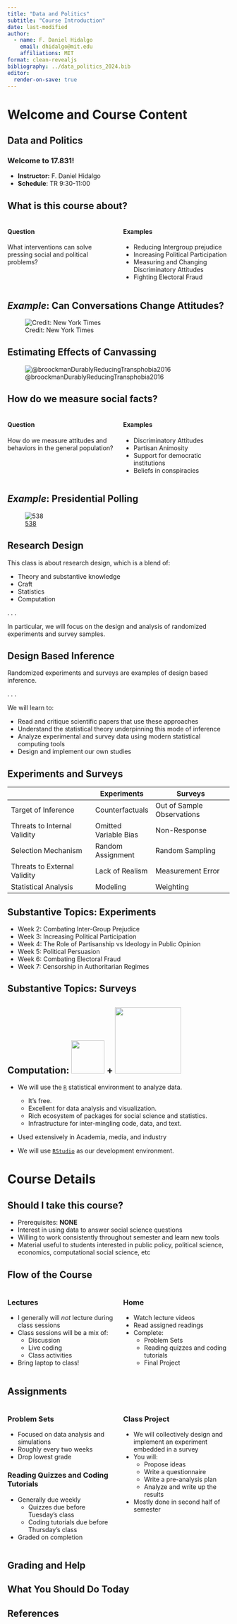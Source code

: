 ```yaml
---
title: "Data and Politics"
subtitle: "Course Introduction"
date: last-modified
author: 
  - name: F. Daniel Hidalgo
    email: dhidalgo@mit.edu
    affiliations: MIT
format: clean-revealjs
bibliography: ../data_politics_2024.bib
editor:
  render-on-save: true
---
```


# Welcome and Course Content

## Data and Politics

### Welcome to 17.831!

-   **Instructor:** F. Daniel Hidalgo
-   **Schedule**: TR 9:30-11:00

## What is this course about? {.center}

::: columns
::: {.column width="50%"}
#### Question

What interventions can solve pressing social and political problems?
:::

::: {.column width="50%"}
::: fragment
#### Examples

-   Reducing Intergroup prejudice
-   Increasing Political Participation
-   Measuring and Changing Discriminatory Attitudes
-   Fighting Electoral Fraud
:::
:::
:::

## *Example*: Can Conversations Change Attitudes?

![Credit: New York Times](./images/deep_canvassing.jpg)

## Estimating Effects of Canvassing

![@broockmanDurablyReducingTransphobia2016](./images/broockman_kalla.png)

## How do we measure social facts? {.center}

::: columns
::: {.column width="50%"}
#### Question

How do we measure attitudes and behaviors in the general population?
:::

::: {.column width="50%"}
::: fragment
#### Examples

-   Discriminatory Attitudes
-   Partisan Animosity
-   Support for democratic institutions
-   Beliefs in conspiracies
:::
:::
:::

## *Example*: Presidential Polling

![[538](https://projects.fivethirtyeight.com/polls/president-primary-r/2024/national/?ex_cid=abcpromo)](images/538_polls.png)

## Research Design

This class is about [research design]{.alert}, which is a blend of:

-   Theory and substantive knowledge
-   Craft
-   Statistics
-   Computation

. . .

In particular, we will focus on the design and analysis of [randomized experiments]{.fg style="--col: #e64173"} and [survey samples]{.fg style="--col: #5d41e6"}.

## Design Based Inference

Randomized experiments and surveys are examples of [design based inference]{.alert}.

. . .

We will learn to:

-   Read and critique scientific papers that use these approaches
-   Understand the statistical theory underpinning this mode of inference
-   Analyze experimental and survey data using modern statistical computing tools
-   Design and implement our own studies

## Experiments and Surveys

|                                        | [Experiments]{.fg style="--col: #e64173"} | [Surveys]{.fg style="--col: #5d41e6"} |
|----------------------------|-------------------|--------------------------|
| [Target of Inference]{.alert}          | Counterfactuals                           | Out of Sample Observations            |
| [Threats to Internal Validity]{.alert} | Omitted Variable Bias                     | Non-Response                          |
| [Selection Mechanism]{.alert}          | Random Assignment                         | Random Sampling                       |
| [Threats to External Validity]{.alert} | Lack of Realism                           | Measurement Error                     |
| [Statistical Analysis]{.alert}         | Modeling                                  | Weighting                             |

## Substantive Topics: Experiments

::: incremental
-   [Week 2]{.alert}: Combating Inter-Group Prejudice
-   [Week 3]{.alert}: Increasing Political Participation
-   [Week 4]{.alert}: The Role of Partisanship vs Ideology in Public Opinion
-   [Week 5]{.alert}: Political Persuasion
-   [Week 6]{.alert}: Combating Electoral Fraud
-   [Week 7]{.alert}: Censorship in Authoritarian Regimes
:::

## Substantive Topics: Surveys

## Computation: ![](images/Rlogo.png){width="75"} + ![](./images/RStudio-Logo-Flat.png){width=150}



-   We will use the [`R`](https://www.r-project.org) statistical environment to analyze data.
    -   It's free.
    -   Excellent for data analysis and visualization.
    -   Rich ecosystem of packages for social science and statistics.
    -  Infrastructure for inter-mingling code, data, and text.

- Used extensively in Academia, media, and industry

    
-   We will use [`RStudio`](https://www.rstudio.com) as our development environment.


# Course Details

## Should I take this course? {.center}

-   [Prerequisites]{.alert}: **NONE**
-   Interest in using data to answer social science questions
-   Willing to work consistently throughout semester and learn new tools
-   Material useful to students interested in public policy, political science, economics, computational social science, etc

## Flow of the Course

::: columns
::: {.column width="50%"}
### Lectures

-   I generally will *not* lecture during class sessions
-   Class sessions will be a mix of:
    -   Discussion
    -   Live coding
    -   Class activities
-   Bring laptop to class!
:::

::: {.column width="50%"}
::: fragment
### Home

-   Watch lecture videos
-   Read assigned readings
-   Complete:
    -   Problem Sets
    -   Reading quizzes and coding tutorials
    -   Final Project
:::
:::
:::

## Assignments

::: columns
::: {.column width="50%"}
### Problem Sets

-   Focused on data analysis and simulations
-   Roughly every two weeks
-   Drop lowest grade

::: fragment
### Reading Quizzes and Coding Tutorials

-   Generally due weekly
    -   Quizzes due before Tuesday's class
    -   Coding tutorials due before Thursday's class
-   Graded on completion
:::
:::

::: {.column width="50%"}
::: fragment
### Class Project

-   We will collectively design and implement an experiment embedded in a survey
-   You will:
    -   Propose ideas
    -   Write a questionnaire
    -   Write a pre-analysis plan
    -   Analyze and write up the results
-   Mostly done in second half of semester
:::
:::
:::

## Grading and Help

## What You Should Do Today


## References
